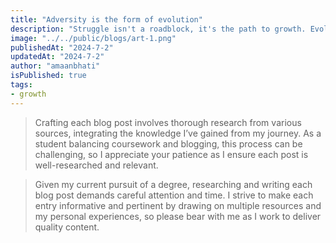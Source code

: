 ```yaml
---
title: "Adversity is the form of evolution"
description: "Struggle isn't a roadblock, it's the path to growth. Evolve through adversity, it pushes us to adapt and become the stronger version of ourselves."
image: "../../public/blogs/art-1.png"
publishedAt: "2024-7-2"
updatedAt: "2024-7-2"
author: "amaanbhati"
isPublished: true
tags:
- growth
---
```






> Crafting each blog post involves thorough research from various sources, integrating the knowledge I’ve gained from my journey. As a student balancing coursework and blogging, this process can be challenging, so I appreciate your patience as I ensure each post is well-researched and relevant.


> Given my current pursuit of a degree, researching and writing each blog post demands careful attention and time. I strive to make each entry informative and pertinent by drawing on multiple resources and my personal experiences, so please bear with me as I work to deliver quality content.